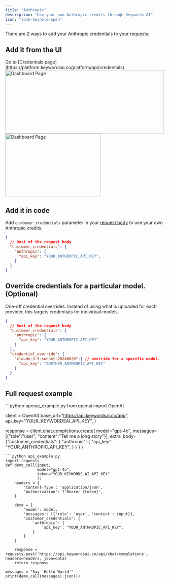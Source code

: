 ```yaml
---
title: "Anthropic"
description: "Use your own Anthropic credits through Keywords AI"
icon: "lock-keyhole-open"
---
```


There are 2 ways to add your Anthropic credentials to your requests:
## Add it from the UI

<Steps>
<Step title="Go to the Credentials page">
Go to [Credentials page](https://platform.keywordsai.co/platform/api/credentials)
<img height="200" width="500"  src="/images/bring-own-key.png" alt="Dashboard Page"/>
</Step>
<Step title="Add your Anthropic credentials.">

<img height="200" width="300"  src="/images/providers/anthropic.png" alt="Dashboard Page"/>
</Step>

</Steps>

## Add it in code

Add `customer_credentials` parameter in your [request body](/api-endpoints/integration/chat-completions) to use your own Anthropic credits.

```json
{
  // Rest of the request body
  "customer_credentials": {
    "anthropic": {
      "api_key": "YOUR_ANTHROPIC_API_KEY",
    }
  }
}
```

## Override credentials for a particular model. (Optional)
One-off credential overrides. Instead of using what is uploaded for each provider, this targets credentials for individual models.
```json
{
  // Rest of the request body
  "customer_credentials": {
    "anthropic": {
      "api_key": "YOUR_ANTHROPIC_API_KEY"
    }
  },
  "credential_override": {
    "claude-3-5-sonnet-20240620":{ // override for a specific model.
      "api_key": "ANOTHER_ANTHROPIC_API_KEY"
    }
  }
}
```

## Full request example
<Accordion title="Example">
<CodeGroup>
```python openai_example.py
from openai import OpenAI

client = OpenAI(
    base_url="https://api.keywordsai.co/api/",
    api_key="YOUR_KEYWORDSAI_API_KEY",
)

response = client.chat.completions.create(
    model="gpt-4o",
    messages=[{"role":"user", "content":"Tell me a long story"}],
    extra_body={"customer_credentials": {
                  "anthropic": {
                      "api_key": "YOUR_ANTHROPIC_API_KEY",
                  }
                }
              }
)
```
```python api_example.py
import requests
def demo_call(input, 
              model="gpt-4o",
              token="YOUR_KEYWORDS_AI_API_KEY"
              ):
    headers = {
        'Content-Type': 'application/json',
        'Authorization': f'Bearer {token}',
    }

    data = {
        'model': model,
        'messages': [{'role': 'user', 'content': input}],
        'customer_credentials': {
            'anthropic': {
                'api_key': "YOUR_ANTHROPIC_API_KEY",
            }
        }
    }

    response = requests.post('https://api.keywordsai.co/api/chat/completions', headers=headers, json=data)
    return response

messages = "Say 'Hello World'"
print(demo_call(messages).json())
```
</CodeGroup>
</Accordion>